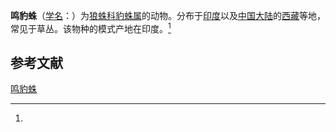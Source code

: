 {{Speciesbox
| name = 鸣豹蛛
| status = 
| status_system = 
| image = 
| genus = Pardosa
| species = songosa
| authority = (Tikader et Malhotra, 1976)<ref name='id13898'>{{cite web| url =http://www.bioinfo.cn/db05/BjdwSpecies.php?action=view&id=13898| title =鸣豹蛛| work =《中国动物物种编目数据库》| publisher =中国科学院微生物研究所| author =中国科学院动物研究所| accessdate =2009-04-28| deadurl =yes| archiveurl =https://web.archive.org/web/20160305030741/http://www.bioinfo.cn/db05/BjdwSpecies.php?action=view&id=13898| archivedate =2016-03-05}}</ref>
}}

'''鸣豹蛛'''（[[学名|学名]]：{{lang|la|''Pardosa songosa''}}）为[[狼蛛科|狼蛛科]][[豹蛛属|豹蛛属]]的动物。分布于[[印度|印度]]以及[[中国大陆|中国大陆]]的[[西藏|西藏]]等地，常见于草丛。该物种的模式产地在印度。<ref name='id13898'/>

== 参考文献 ==
{{reflist}}

{{Wikispecies|Pardosa songosa}}
{{Taxonbar|from=Q2331500}}

[[Category:豹蛛属|鸣豹蛛]]


{{蜘蛛小作品}}